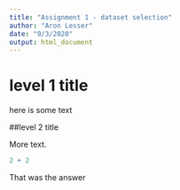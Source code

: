 ```yaml
---
title: "Assignment 1 - dataset selection"
author: "Aron Lesser"
date: "9/3/2020"
output: html_document
---
```

# level 1 title

here is some text

##level 2 title

More text.

```r
2 + 2
```

That was the answer